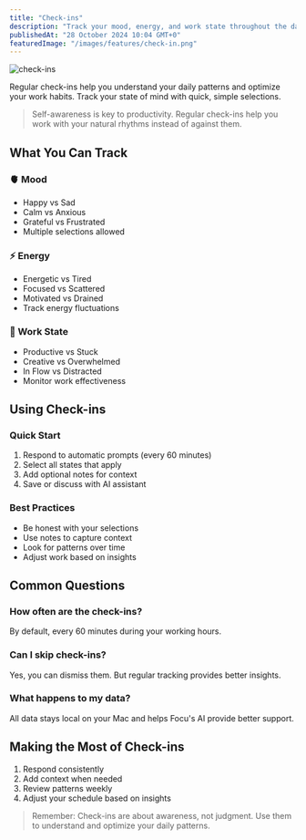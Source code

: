 ```yaml
---
title: "Check-ins"
description: "Track your mood, energy, and work state throughout the day with Focu's check-in feature"
publishedAt: "28 October 2024 10:04 GMT+0"
featuredImage: "/images/features/check-in.png"
---
```


![check-ins](/images/features/check-in.png)

Regular check-ins help you understand your daily patterns and optimize your work habits. Track your state of mind with quick, simple selections.

> Self-awareness is key to productivity. Regular check-ins help you work with your natural rhythms instead of against them.

## What You Can Track

### 🫀 Mood
- Happy vs Sad
- Calm vs Anxious
- Grateful vs Frustrated
- Multiple selections allowed

### ⚡️ Energy
- Energetic vs Tired
- Focused vs Scattered
- Motivated vs Drained
- Track energy fluctuations

### 💼 Work State
- Productive vs Stuck
- Creative vs Overwhelmed
- In Flow vs Distracted
- Monitor work effectiveness

## Using Check-ins

### Quick Start
1. Respond to automatic prompts (every 60 minutes)
2. Select all states that apply
3. Add optional notes for context
4. Save or discuss with AI assistant

### Best Practices
- Be honest with your selections
- Use notes to capture context
- Look for patterns over time
- Adjust work based on insights

## Common Questions

### How often are the check-ins?

By default, every 60 minutes during your working hours.

### Can I skip check-ins?

Yes, you can dismiss them. But regular tracking provides better insights.

### What happens to my data?

All data stays local on your Mac and helps Focu's AI provide better support.

## Making the Most of Check-ins

1. Respond consistently
2. Add context when needed
3. Review patterns weekly
4. Adjust your schedule based on insights

> Remember: Check-ins are about awareness, not judgment. Use them to understand and optimize your daily patterns.
